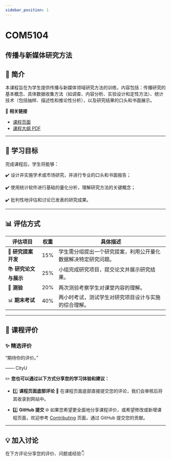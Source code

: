 ```yaml
---
sidebar_position: 1
---
```


# COM5104
## 传播与新媒体研究方法

## **📘 简介**
本课程旨在为学生提供传播与新媒体领域研究方法的训练，内容包括：传播研究的基本概念、具体数据收集方法（如调查、内容分析、实验设计和定性方法）、统计技术（包括抽样、描述性和推论性分析），以及研究结果的口头和书面展示。

🔗 **相关链接**
- [课程页面](https://www.cityu.edu.hk/catalogue/pg/202425/course/COM5104.htm)
- [课程大纲 PDF](https://www.cityu.edu.hk/catalogue/pg/202425/course/COM5104.pdf)

---

## **🎯 学习目标**

完成课程后，学生将能够：

✔️ 设计并实施学术或市场研究，并进行专业的口头和书面报告；

✔️ 使用统计软件进行基础的量化分析，理解研究方法的关键概念；

✔️ 批判性地评估和讨论已发表的研究成果。

---

## **📊 评估方式**

| **评估项目**          | **权重** | **具体描述**                                                                                       |
|----------------------|---------|---------------------------------------------------------------------------------------------------|
| 📑 **研究提案开发**     | 15%     | 学生需分组提出一个研究提案，利用公开量化数据解决特定研究问题。                                          |
| 📚 **研究论文与展示**   | 25%     | 小组完成研究项目，提交论文并展示研究结果。                                                         |
| 📝 **测验**            | 20%     | 两次测验考察学生对课堂内容的理解。                                                                  |
| 📊 **期末考试**        | 40%     | 两小时考试，测试学生对研究项目设计与实施的综合理解。                                                  |

---

## **💬 课程评价**

### ✨ **精选评价**
<div className={commentStyles.commentBox}>
    <p className={commentStyles.commentText}>
        “期待你的评价。”
    </p>
    <p className={commentStyles.commentAuthor}>—— CityU</p>
</div>

✏️ **您也可以通过以下方式分享您的学习体验和建议：**

- 1️⃣ **课程页面底部评论**
💬 在课程页面底部直接提交您的评论，我们会审核后将其收录到网站中。

- 2️⃣ **GitHub 提交**
🌐 如果您希望更全面地分享课程评价，或希望修改或新增课程页面，欢迎参考 [Contributing](/contributing) 页面，通过 GitHub 提交您的贡献。

---

## **💡 加入讨论**

在下方评论分享您的评价、问题或经验👇
<Utterances />

